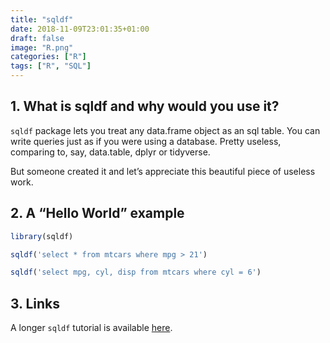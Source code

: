 ```yaml
---
title: "sqldf"
date: 2018-11-09T23:01:35+01:00
draft: false
image: "R.png"
categories: ["R"]
tags: ["R", "SQL"]
---
```


## 1. What is sqldf and why would you use it?

`sqldf` package lets you treat any data.frame object as an sql table. You can write queries just as if you were using a database. Pretty useless, comparing to, say, data.table, dplyr or tidyverse.

But someone created it and let's appreciate this beautiful piece of useless work.


## 2. A "Hello World" example

```r
library(sqldf)

sqldf('select * from mtcars where mpg > 21')

sqldf('select mpg, cyl, disp from mtcars where cyl = 6')
```

## 3. Links

A longer `sqldf` tutorial is available [here](http://jasdumas.com/tech-short-papers/sqldf_tutorial.html#).
